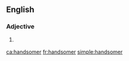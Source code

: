 ==English==

===Adjective===
{{head|en|adjective comparative form}}

# {{label|en|obsolete}} {{en-comparative of|handsome}}

[[ca:handsomer]]
[[fr:handsomer]]
[[simple:handsomer]]